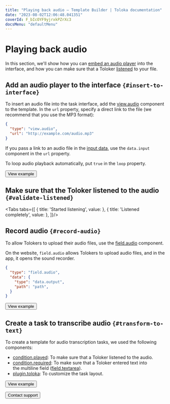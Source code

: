 ```yaml
---
title: "Playing back audio — Template Builder | Toloka documentation"
date: "2023-08-02T12:06:48.041351"
coverId: F_bIcOYF9yjrxkPZrXc3
docsMenu: "defaultMenu"
---
```



# Playing back audio

In this section, we'll show how you can [embed an audio player](#insert-to-interface) into the interface, and how you can make sure that a Toloker [listened](#validate-listened) to your file.

<TolokaTbSourceAddMedia/>

## Add an audio player to the interface `{#insert-to-interface}`

To insert an audio file into the task interface, add the [view.audio](/docs/template-builder/reference/view.audio) component to the template. In the `url` property, specify a direct link to the file (we recommend that you use the MP3 format):

```json
{
  "type": "view.audio",
  "url": "http://example.com/audio.mp3"
}
```

If you pass a link to an audio file in the [input data](/docs/template-builder/operations/work-with-data), use the `data.input` component in the `url` property.

To loop audio playback automatically, put `true` in the `loop` property.

<Button themeColor="light" view="default" size="l" type="link" url="https://ya.cc/t/hn12lyBE3ttC7a">View example</Button>

## Make sure that the Toloker listened to the audio `{#validate-listened}`

<Tabs tabs={[
  { title: 'Started listening', value: <PlayAudioList1/> },
  { title: 'Listened completely', value: <PlayAudioList2/> },
]}/>

## Record audio `{#record-audio}`

To allow Tolokers to upload their audio files, use the [field.audio](/docs/template-builder/reference/field.audio) component.

On the website, `field.audio` allows Tolokers to upload audio files, and in the app, it opens the sound recorder.

```json
{
  "type": "field.audio",
  "data": {
    "type": "data.output",
    "path": "path",
  }
}
```

<Button themeColor="light" view="default" size="l" type="link" url="https://ya.cc/t/uDWbPPCP3ttFAM">View example</Button>

## Create a task to transcribe audio `{#transform-to-text}`

To create a template for audio transcription tasks, we used the following components:

- [condition.played](/docs/template-builder/reference/condition.played): To make sure that a Toloker listened to the audio.
- [condition.required](/docs/template-builder/reference/condition.required): To make sure that a Toloker entered text into the multiline field ([field.textarea](/docs/template-builder/reference/field.textarea)).
- [plugin.toloka](/docs/template-builder/reference/plugin.toloka): To customize the task layout.

<Button themeColor="light" view="default" size="l" type="link" url="https://ya.cc/t/aAynLBRt3ttCCg">View example</Button>

<p></p>

<Button themeColor="light" view="default" size="l" type="link" url="/docs/guide/troubleshooting/support?form-source=template-builder-operations-play-audio">Contact support</Button>